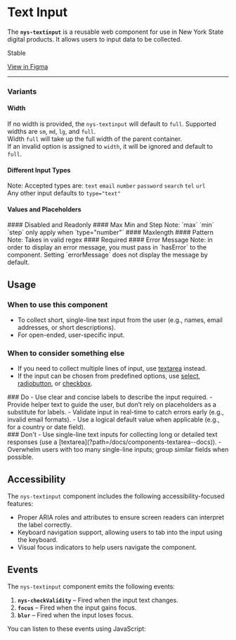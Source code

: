 
<Meta of={NysTextinputStories} title="Components/Textinput/Documentation" />


# Text Input

The **`nys-textinput`** is a reusable web component for use in New York State digital products. It allows users to input data to be collected.

<p className="pill stable">Stable</p>

<p className="pillpill--uikit"><a target="_blank" href="https://www.figma.com/design/0ogYpymUPQQfhELthntNbt/%F0%9F%92%A0-NYS-%2F-Excelsior-Components-(Alpha)?node-id=2896-7897&m=dev">View in Figma</a></p>

***

<Canvas of={NysTextinputStories.Basic} />

<Controls />

### Variants

#### Width
If no width is provided, the `nys-textinput` will default to `full`. Supported widths are `sm`, `md`, `lg`, and `full`.\
Width `full` will take up the full width of the parent container.\
If an invalid option is assigned to `width`, it will be ignored and default to `full`.
<Canvas of={NysTextinputStories.Width} />
#### Different Input Types
Note: Accepted types are: `text` `email` `number` `password` `search` `tel` `url`\
Any other input defaults to `type="text"`
<Canvas of={NysTextinputStories.DifferentTypes} />
#### Values and Placeholders
<Canvas of={NysTextinputStories.ValueAndPlaceholder} />
#### Disabled and Readonly
<Canvas of={NysTextinputStories.Disabled} />
<Canvas of={NysTextinputStories.Readonly} />
#### Max Min and Step
Note: `max` `min` `step` only apply when `type="number"`
<Canvas of={NysTextinputStories.MaxMinAndStep} />
#### Maxlength
<Canvas of={NysTextinputStories.Maxlength} />
#### Pattern
Note: Takes in valid regex 
<Canvas of={NysTextinputStories.Pattern} />
#### Required
<Canvas of={NysTextinputStories.Required} />
#### Error Message
Note: in order to display an error message, you must pass in `hasError` to the component. Setting `errorMessage` does not display the message by default.
<Canvas of={NysTextinputStories.ErrorMessage} />

## Usage

### When to use this component
- To collect short, single-line text input from the user (e.g., names, email addresses, or short descriptions).
- For open-ended, user-specific input.

### When to consider something else
- If you need to collect multiple lines of input, use [textarea](?path=/docs/components-textarea--docs) instead.
- If the input can be chosen from predefined options, use [select](?path=/docs/components-select--docs), [radiobutton](?path=/docs/components-radiobutton--docs), or [checkbox](?path=/docs/components-checkbox--docs).

<div class="nys-grid-row nys-grid-gap-lg">
  <div class="nys-mobile-lg:nys-grid-col">
    <div class="usage-card usage-card--do">
      ### <nys-icon name="check_circle" color="--var(nys-color-success)" /> Do
      - Use clear and concise labels to describe the input required.
      - Provide helper text to guide the user, but don’t rely on placeholders as a substitute for labels.
      - Validate input in real-time to catch errors early (e.g., invalid email formats).
      - Use a logical default value when applicable (e.g., for a country or date field).
    </div>
  </div>
  <div class="nys-mobile-lg:nys-grid-col">
    <div class="usage-card usage-card--dont">
      ### <nys-icon name="error" color="--var(nys-color-warning)" /> Don't
      - Use single-line text inputs for collecting long or detailed text responses (use a [textarea](?path=/docs/components-textarea--docs)).
      - Overwhelm users with too many single-line inputs; group similar fields when possible.
    </div>
  </div>
</div>

## Accessibility

The `nys-textinput` component includes the following accessibility-focused features:

- Proper ARIA roles and attributes to ensure screen readers can interpret the label correctly.
- Keyboard navigation support, allowing users to tab into the input using the keyboard.
- Visual focus indicators to help users navigate the component.
 
 ## Events

The `nys-textinput` component emits the following events:

1. **`nys-checkValidity`** – Fired when the input text changes.
2. **`focus`** – Fired when the input gains focus.
3. **`blur`** – Fired when the input loses focus.

You can listen to these events using JavaScript:

```js

// Select the textinput component
const textinput = document.querySelector('nys-textinput');

// Listen for the 'nys-checkValidity' event
textinput.addEventListener('nys-checkValidity', (event) => {
  console.log('Text input changed:', event.target.value);
});

// Listen for the 'focus' event
textinput.addEventListener('focus', () => {
  console.log('Text input is focused');
});

// Listen for the 'blur' event
textinput.addEventListener('blur', () => {
  console.log('Text input is blurred');
});
```